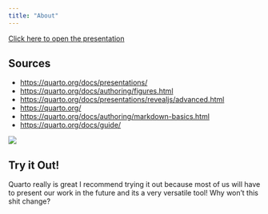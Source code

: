 ```yaml
---
title: "About"
---
```


[Click here to open the presentation](./QuartoPresentation.qmd)

## Sources

-   <https://quarto.org/docs/presentations/>
-   <https://quarto.org/docs/authoring/figures.html>
-   <https://quarto.org/docs/presentations/revealjs/advanced.html>
-   <https://quarto.org/>
-   <https://quarto.org/docs/authoring/markdown-basics.html>
-   <https://quarto.org/docs/guide/>

![](images/clipboard-3146799296.png){fig-align="center"}

## Try it Out!
Quarto really is great I recommend trying it out because most of us will have to present our work in the future and its a very versatile tool! Why won't this shit change?


